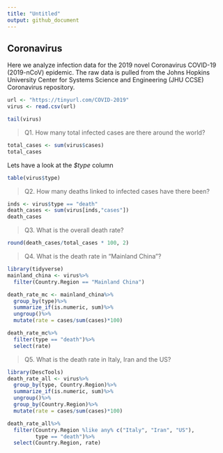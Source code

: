 ```yaml
---
title: "Untitled"
output: github_document
---
```


## Coronavirus

Here we analyze infection data for the 2019 novel Coronavirus COVID-19 (2019-nCoV) epidemic. The raw data is pulled from the Johns Hopkins University Center for Systems Science and Engineering (JHU CCSE) Coronavirus repository.


```r
url <- "https://tinyurl.com/COVID-2019"
virus <- read.csv(url)

tail(virus)
```


> Q1. How many total infected cases are there around the world?

```r
total_cases <- sum(virus$cases)
total_cases
```

Lets have a look at the *$type* column

```r
table(virus$type)
```

> Q2. How many deaths linked to infected cases have there been?

```r
inds <- virus$type == "death"
death_cases <- sum(virus[inds,"cases"])
death_cases
```

> Q3. What is the overall death rate?

```r
round(death_cases/total_cases * 100, 2)
```

> Q4. What is the death rate in "Mainland China"?

```r


library(tidyverse)
mainland_china <- virus%>%
  filter(Country.Region == "Mainland China")

death_rate_mc <- mainland_china%>%
  group_by(type)%>%
  summarize_if(is.numeric, sum)%>%
  ungroup()%>%
  mutate(rate = cases/sum(cases)*100)

death_rate_mc%>%
  filter(type == "death")%>%
  select(rate)

```

> Q5. What is the death rate in Italy, Iran and the US?

```r
library(DescTools)
death_rate_all <- virus%>%
  group_by(type, Country.Region)%>%
  summarize_if(is.numeric, sum)%>%
  ungroup()%>%
  group_by(Country.Region)%>%
  mutate(rate = cases/sum(cases)*100)

death_rate_all%>%
  filter(Country.Region %like any% c("Italy", "Iran", "US"),
         type == "death")%>%
  select(Country.Region, rate)

```






